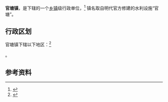 {{中国乡级行政区|34/11/26/104/000}}

'''官塘镇'''，是{{PRC admin/fullname|34/11/26/104/000|3}}下辖的一个[[乡镇|乡镇]]级行政单位，<ref>{{PRC admin/ref sgc|{{PRC admin/parent|34/11/26/104/000}}}}</ref> 镇名取自明代官方修建的水利设施“官塘”。

== 行政区划 ==

官塘镇下辖以下地区：<ref>{{PRC admin/ref sgc|34/11/26/104/000}}</ref>

{{PRC admin/children|34/11/26/104/000}}。

== 参考资料 ==

{{reflist}}

{{安徽小作品}}
{{行政区划小作品}}
{{PRC admin/navcat|34/11/26/104/000}}